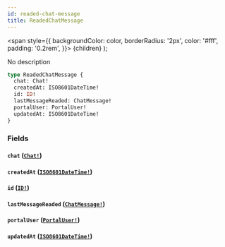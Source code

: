 ```yaml
---
id: readed-chat-message
title: ReadedChatMessage
---
```


<span
style={{
      backgroundColor: color,
      borderRadius: '2px',
      color: '#fff',
      padding: '0.2rem',
    }}>
{children}
</span>
);

No description

```graphql
type ReadedChatMessage {
  chat: Chat!
  createdAt: ISO8601DateTime!
  id: ID!
  lastMessageReaded: ChatMessage!
  portalUser: PortalUser!
  updatedAt: ISO8601DateTime!
}
```

### Fields

#### `chat` ([`Chat!`](/api/objects/chat))

#### `createdAt` ([`ISO8601DateTime!`](/api/scalars/iso-8601-date-time))

#### `id` ([`ID!`](/api/scalars/id))

#### `lastMessageReaded` ([`ChatMessage!`](/api/objects/chat-message))

#### `portalUser` ([`PortalUser!`](/api/objects/portal-user))

#### `updatedAt` ([`ISO8601DateTime!`](/api/scalars/iso-8601-date-time))
